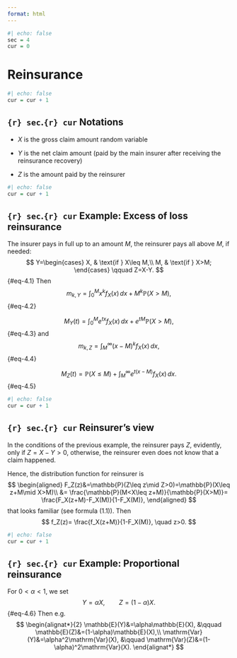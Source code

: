 ```yaml
---
format: html
---
```


```r
#| echo: false
sec = 4
cur = 0
```

# Reinsurance

```r
#| echo: false
cur = cur + 1
```

::: {.callout-note icon=false}

## `{r} sec`.`{r} cur` Notations

- $X$ is the gross claim amount random variable

- $Y$ is the net claim amount (paid by the main insurer after receiving the reinsurance recovery)

- $Z$ is the amount paid by the reinsurer

:::

```r
#| echo: false
cur = cur + 1
```

::: {.callout-warning icon=false}

## `{r} sec`.`{r} cur` Example: Excess of loss reinsurance

The insurer pays in full up to an amount $M$, the reinsurer pays all above $M$, if needed:
$$
Y=\begin{cases}
X, & \text{if } X\leq M,\\
M, & \text{if } X>M;
\end{cases} \qquad Z=X-Y.
$$ {#eq-4.1} 
Then
$$
m_{k,Y} = \int_0^M x^k f_X(x)\,dx + M^k \mathbb{P}(X>M),
$$ {#eq-4.2} 

$$
M_Y(t)= \int_0^M e^{tx}f_X(x)\,dx +e^{tM}\mathbb{P}(X>M),
$$ {#eq-4.3} 
and
$$
m_{k,Z} = \int_M^\infty (x-M)^k f_X(x)\,dx, 
$$ {#eq-4.4} 

$$
M_Z(t) = \mathbb{P}(X\leq M) +\int_M^\infty e^{t(x-M)}f_X(x)\,dx.
$$ {#eq-4.5} 
:::

```r
#| echo: false
cur = cur + 1
```

::: {.callout-note icon=false}

## `{r} sec`.`{r} cur` Reinsurer's view

In the conditions of the previous example, the reinsurer pays $Z$, evidently, only if $Z=X-Y>0$, otherwise, the reinsurer even does not know that a claim happened.

Hence, the distribution function for reinsurer is
$$
\begin{aligned}
F_Z(z)&=\mathbb{P}(Z\leq z\mid Z>0)=\mathbb{P}(X\leq z+M\mid X>M)\\
&= \frac{\mathbb{P}(M<X\leq z+M)}{\mathbb{P}(X>M)}= \frac{F_X(z+M)-F_X(M)}{1-F_X(M)},
\end{aligned}
$$
that looks familiar (see formula (1.1)).
Then
$$
f_Z(z)= \frac{f_X(z+M)}{1-F_X(M)}, \quad z>0.
$$
:::

```r
#| echo: false
cur = cur + 1
```

::: {.callout-warning icon=false}

## `{r} sec`.`{r} cur` Example: Proportional reinsurance

For $0<\alpha<1$, we set
$$
Y=\alpha X, \qquad Z=(1-\alpha)X.
$$ {#eq-4.6} 
Then e.g.
$$
\begin{alignat*}{2}
\mathbb{E}(Y)&=\alpha\mathbb{E}(X), &\qquad
\mathbb{E}(Z)&=(1-\alpha)\mathbb{E}(X),\\
\mathrm{Var}(Y)&=\alpha^2\mathrm{Var}(X), &\qquad
\mathrm{Var}(Z)&=(1-\alpha)^2\mathrm{Var}(X).
\end{alignat*}
$$
:::

